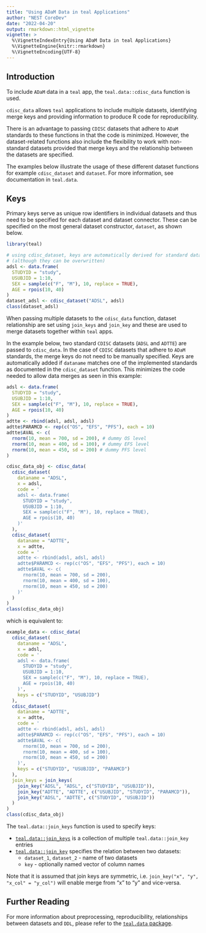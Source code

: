 ```yaml
---
title: "Using ADaM Data in teal Applications"
author: "NEST CoreDev"
date: "2022-04-20"
output: rmarkdown::html_vignette
vignette: >
  %\VignetteIndexEntry{Using ADaM Data in teal Applications}
  %\VignetteEngine{knitr::rmarkdown}
  %\VignetteEncoding{UTF-8}
---
```


## Introduction

To include `ADaM` data in a `teal` app, the `teal.data::cdisc_data` function is used.

`cdisc_data` allows `teal` applications to include multiple datasets, identifying merge keys and providing information to produce R code for reproducibility.

There is an advantage to passing `CDISC` datasets that adhere to `ADaM` standards to these functions in that the code is minimized. However, the dataset-related functions also include the flexibility to work with non-standard datasets provided that merge keys and the relationship between the datasets are specified.

The examples below illustrate the usage of these different dataset functions for example `cdisc_dataset` and `dataset`. For more information, see documentation in `teal.data`.

## Keys

Primary keys serve as unique row identifiers in individual datasets and thus need to be specified for each dataset and dataset connector. These can be specified on the most general dataset constructor, `dataset`, as shown below.

```r
library(teal)

# using cdisc_dataset, keys are automatically derived for standard datanames
# (although they can be overwritten)
adsl <- data.frame(
  STUDYID = "study",
  USUBJID = 1:10,
  SEX = sample(c("F", "M"), 10, replace = TRUE),
  AGE = rpois(10, 40)
)
dataset_adsl <- cdisc_dataset("ADSL", adsl)
class(dataset_adsl)
```

When passing multiple datasets to the `cdisc_data` function, dataset relationship are set using `join_keys` and `join_key` and these are used to merge datasets together within `teal` apps.

In the example below, two standard `CDISC` datasets (`ADSL` and `ADTTE`) are passed to `cdisc_data`. In the case of `CDISC` datasets that adhere to `ADaM` standards, the merge keys do not need to be manually specified. Keys are automatically added if `dataname` matches one of the implemented standards as documented in the `cdisc_dataset` function. This minimizes the code needed to allow data merges as seen in this example:

```r
adsl <- data.frame(
  STUDYID = "study",
  USUBJID = 1:10,
  SEX = sample(c("F", "M"), 10, replace = TRUE),
  AGE = rpois(10, 40)
)
adtte <- rbind(adsl, adsl, adsl)
adtte$PARAMCD <- rep(c("OS", "EFS", "PFS"), each = 10)
adtte$AVAL <- c(
  rnorm(10, mean = 700, sd = 200), # dummy OS level
  rnorm(10, mean = 400, sd = 100), # dummy EFS level
  rnorm(10, mean = 450, sd = 200) # dummy PFS level
)

cdisc_data_obj <- cdisc_data(
  cdisc_dataset(
    dataname = "ADSL",
    x = adsl,
    code = '
    adsl <- data.frame(
      STUDYID = "study",
      USUBJID = 1:10,
      SEX = sample(c("F", "M"), 10, replace = TRUE),
      AGE = rpois(10, 40)
    )'
  ),
  cdisc_dataset(
    dataname = "ADTTE",
    x = adtte,
    code = '
    adtte <- rbind(adsl, adsl, adsl)
    adtte$PARAMCD <- rep(c("OS", "EFS", "PFS"), each = 10)
    adtte$AVAL <- c(
      rnorm(10, mean = 700, sd = 200),
      rnorm(10, mean = 400, sd = 100),
      rnorm(10, mean = 450, sd = 200)
    )'
  )
)
class(cdisc_data_obj)
```

which is equivalent to:
```r
example_data <- cdisc_data(
  cdisc_dataset(
    dataname = "ADSL",
    x = adsl,
    code = '
    adsl <- data.frame(
      STUDYID = "study",
      USUBJID = 1:10,
      SEX = sample(c("F", "M"), 10, replace = TRUE),
      AGE = rpois(10, 40)
    )',
    keys = c("STUDYID", "USUBJID")
  ),
  cdisc_dataset(
    dataname = "ADTTE",
    x = adtte,
    code = '
    adtte <- rbind(adsl, adsl, adsl)
    adtte$PARAMCD <- rep(c("OS", "EFS", "PFS"), each = 10)
    adtte$AVAL <- c(
      rnorm(10, mean = 700, sd = 200),
      rnorm(10, mean = 400, sd = 100),
      rnorm(10, mean = 450, sd = 200)
    )',
    keys = c("STUDYID", "USUBJID", "PARAMCD")
  ),
  join_keys = join_keys(
    join_key("ADSL", "ADSL", c("STUDYID", "USUBJID")),
    join_key("ADTTE", "ADTTE", c("USUBJID", "STUDYID", "PARAMCD")),
    join_key("ADSL", "ADTTE", c("STUDYID", "USUBJID"))
  )
)
class(cdisc_data_obj)
```

The `teal.data::join_keys` function is used to specify keys:

- [`teal.data::join_keys`](https://insightsengineering.github.io/teal.data/reference/join_keys.html) is a collection of multiple `teal.data::join_key` entries
- [`teal.data::join_key`](https://insightsengineering.github.io/teal.data/reference/join_key.html) specifies the relation between two datasets:
  - `dataset_1`, `dataset_2` - name of two datasets
  - `key` - optionally named vector of column names

Note that it is assumed that join keys are symmetric, i.e. `join_key("x", "y", "x_col" = "y_col")` will enable merge from "x" to "y" and vice-versa.


## Further Reading

For more information about preprocessing, reproducibility, relationships between datasets and `DDL`, please refer to the [`teal.data` package](https://insightsengineering.github.io/teal.data/).
